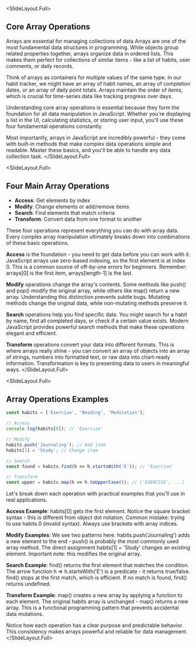 
<SlideLayout.Full>
## Core Array Operations

Arrays are essential for managing collections of data
<Notes>
Arrays are one of the most fundamental data structures in programming. While objects group related properties together, arrays organize data in ordered lists. This makes them perfect for collections of similar items - like a list of habits, user comments, or daily records.

Think of arrays as containers for multiple values of the same type. In our habit tracker, we might have an array of habit names, an array of completion dates, or an array of daily point totals. Arrays maintain the order of items, which is crucial for time-series data like tracking progress over days.

Understanding core array operations is essential because they form the foundation for all data manipulation in JavaScript. Whether you're displaying a list in the UI, calculating statistics, or storing user input, you'll use these four fundamental operations constantly.

Most importantly, arrays in JavaScript are incredibly powerful - they come with built-in methods that make complex data operations simple and readable. Master these basics, and you'll be able to handle any data collection task.
</Notes>
</SlideLayout.Full>

<SlideLayout.Full>
## Four Main Array Operations

- **Access**: Get elements by index
- **Modify**: Change elements or add/remove items  
- **Search**: Find elements that match criteria
- **Transform**: Convert data from one format to another
<Notes>
These four operations represent everything you can do with array data. Every complex array manipulation ultimately breaks down into combinations of these basic operations.

**Access** is the foundation - you need to get data before you can work with it. JavaScript arrays use zero-based indexing, so the first element is at index 0. This is a common source of off-by-one errors for beginners. Remember: arrays[0] is the first item, arrays[length-1] is the last.

**Modify** operations change the array's contents. Some methods like push() and pop() modify the original array, while others like map() return a new array. Understanding this distinction prevents subtle bugs. Mutating methods change the original data, while non-mutating methods preserve it.

**Search** operations help you find specific data. You might search for a habit by name, find all completed days, or check if a certain value exists. Modern JavaScript provides powerful search methods that make these operations elegant and efficient.

**Transform** operations convert your data into different formats. This is where arrays really shine - you can convert an array of objects into an array of strings, numbers into formatted text, or raw data into chart-ready information. Transformation is key to presenting data to users in meaningful ways.
</Notes>
</SlideLayout.Full>

<SlideLayout.Full>
## Array Operations Examples

```javascript
const habits = ['Exercise', 'Reading', 'Meditation'];

// Access
console.log(habits[0]); // 'Exercise'

// Modify  
habits.push('Journaling'); // Add item
habits[1] = 'Study'; // Change item

// Search
const found = habits.find(h => h.startsWith('E')); // 'Exercise'

// Transform
const upper = habits.map(h => h.toUpperCase()); // ['EXERCISE', ...]
```
<Notes>
Let's break down each operation with practical examples that you'll use in real applications.

**Access Example**: habits[0] gets the first element. Notice the square bracket syntax - this is different from object dot notation. Common mistake: trying to use habits.0 (invalid syntax). Always use brackets with array indices.

**Modify Examples**: We see two patterns here. habits.push('Journaling') adds a new element to the end - push() is probably the most commonly used array method. The direct assignment habits[1] = 'Study' changes an existing element. Important note: this modifies the original array.

**Search Example**: find() returns the first element that matches the condition. The arrow function h => h.startsWith('E') is a predicate - it returns true/false. find() stops at the first match, which is efficient. If no match is found, find() returns undefined.

**Transform Example**: map() creates a new array by applying a function to each element. The original habits array is unchanged - map() returns a new array. This is a functional programming pattern that prevents accidental data mutations.

Notice how each operation has a clear purpose and predictable behavior. This consistency makes arrays powerful and reliable for data management.
</Notes>
</SlideLayout.Full>